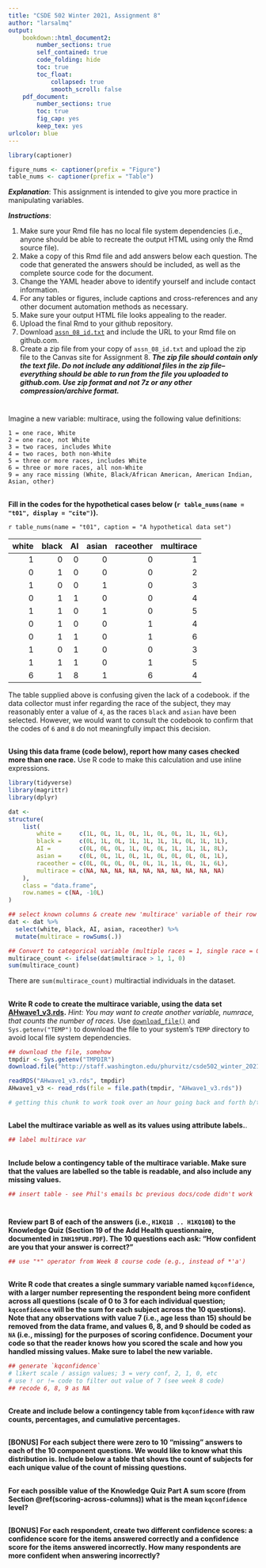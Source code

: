 ```yaml
---
title: "CSDE 502 Winter 2021, Assignment 8"
author: "larsalmq"
output: 
    bookdown::html_document2:
        number_sections: true
        self_contained: true
        code_folding: hide
        toc: true
        toc_float:
            collapsed: true
            smooth_scroll: false
    pdf_document:
        number_sections: true
        toc: true
        fig_cap: yes
        keep_tex: yes
urlcolor: blue 
---
```


```r
library(captioner)

figure_nums <- captioner(prefix = "Figure")
table_nums <- captioner(prefix = "Table")
```

___Explanation___:
This assignment is intended to give you more practice in manipulating variables. 

___Instructions___: 

1. Make sure your Rmd file has no local file system dependencies (i.e., anyone should be able to recreate the output HTML using only the Rmd source file).
1. Make a copy of this Rmd file and add answers below each question. The code that generated the answers should be included, as well as the complete source code for the document.
1. Change the YAML header above to identify yourself and include contact information.
1. For any tables or figures, include captions and cross-references and any other document automation methods as necessary.
1. Make sure your output HTML file looks appealing to the reader.
1. Upload the final Rmd to your github repository.
1. Download [`assn_08_id.txt`](http://staff.washington.edu/phurvitz/csde502_winter_2021/assignments/assn_08_id.txt) and include the URL to your Rmd file on github.com.
1. Create a zip file from your copy of `assn_08_id.txt` and upload the zip file to the Canvas site for Assignment 8. ___The zip file should contain only the text file. Do not include any additional files in the zip file--everything should be able to run from the file you uploaded to github.com. Use zip format and not 7z or any other compression/archive format.___


#
Imagine a new variable: multirace, using the following value definitions:

	1 = one race, White
	2 = one race, not White
	3 = two races, includes White
	4 = two races, both non-White
	5 = three or more races, includes White
	6 = three or more races, all non-White
	9 = any race missing (White, Black/African American, American Indian, Asian, other)


## 
__Fill in the codes for the hypothetical cases below (`r table_nums(name = "t01", display = "cite")`).__

`r table_nums(name = "t01", caption = "A hypothetical data set")`

| white| black| AI| asian| raceother|multirace |
|-----:|-----:|--:|-----:|---------:|---------:|
|     1|     0|  0|     0|         0|         1|
|     0|     1|  0|     0|         0|         2|
|     1|     0|  0|     1|         0|         3|
|     0|     1|  1|     0|         0|         4|
|     1|     1|  0|     1|         0|         5|
|     0|     1|  0|     0|         1|         4|
|     0|     1|  1|     0|         1|         6|
|     1|     0|  1|     0|         0|         3|
|     1|     1|  1|     0|         1|         5|
|     6|     1|  8|     1|         6|         4|	

The table supplied above is confusing given the lack of a codebook. if the data collector must infer regarding the race of the subject, they may reasonably enter a value of `4`, as the races `black` and `asian` have been selected. However, we would want to consult the codebook to confirm that the codes of `6` and `8` do not meaningfully impact this decision.

## 
__Using this data frame (code below), report how many cases checked more than one race.__ Use R code to make this calculation and use inline expressions.

```r
library(tidyverse)
library(magrittr)
library(dplyr)

dat <- 
structure(
    list(
        white =     c(1L, 0L, 1L, 0L, 1L, 0L, 0L, 1L, 1L, 6L),
        black =     c(0L, 1L, 0L, 1L, 1L, 1L, 1L, 0L, 1L, 1L), 
        AI =        c(0L, 0L, 0L, 1L, 0L, 0L, 1L, 1L, 1L, 8L), 
        asian =     c(0L, 0L, 1L, 0L, 1L, 0L, 0L, 0L, 0L, 1L), 
        raceother = c(0L, 0L, 0L, 0L, 0L, 1L, 1L, 0L, 1L, 6L), 
        multirace = c(NA, NA, NA, NA, NA, NA, NA, NA, NA, NA)
    ), 
    class = "data.frame", 
    row.names = c(NA, -10L)
)

## select known columns & create new 'multirace' variable of their row sums
dat <- dat %>% 
  select(white, black, AI, asian, raceother) %>% 
  mutate(multirace = rowSums(.))

## Convert to categorical variable (multiple races = 1, single race = 0)
multirace_count <- ifelse(dat$multirace > 1, 1, 0)
sum(multirace_count)
```
There are `sum(multirace_count)` multiractial individuals in the dataset.


##
__Write R code to create the multirace variable, using the data set [AHwave1_v3.rds](http://staff.washington.edu/phurvitz/csde502_winter_2021/data/AHwave1_v3.rds).__ _Hint: You may want to create another variable, numrace, that counts the number of races._ Use [`download_file()`](https://stat.ethz.ch/R-manual/R-devel/library/utils/html/download.file.html) and `Sys.getenv("TEMP")` to download the file to your system's `TEMP` directory to avoid local file system dependencies.

```r
## download the file, somehow
tmpdir <- Sys.getenv("TMPDIR")
download.file("http://staff.washington.edu/phurvitz/csde502_winter_2021/data/AHwave1_v3.rds", file = file.path(tmpdir), "AHwave1_v3.rds")

readRDS("AHwave1_v3.rds", tmpdir)
AHwave1_v3 <- read_rds(file = file.path(tmpdir, "AHwave1_v3.rds"))

# getting this chunk to work took over an hour going back and forth b/t R and lecture HTML code written for a PC
```


## 
__Label the multirace variable as well as its values using attribute labels.__.
```r
## label multirace var
```

## 
__Include below a contingency table of the multirace variable. Make sure that the values are labelled so the table is readable, and also include any missing values.__
```r
## insert table - see Phil's emails bc previous docs/code didn't work
```

# 
__Review part B of each of the answers (i.e., `H1KQ1B .. H1KQ10B`) to the Knowledge Quiz (Section 19 of the Add Health questionnaire, documented in `INH19PUB.PDF`). The 10 questions each ask: “How confident are you that your answer is correct?”__

```r
## use "*" operator from Week 8 course code (e.g., instead of *'a')
```

## 
__Write R code that creates a single summary variable named `kqconfidence`, with a larger number representing the respondent being more confident across all questions (scale of 0 to 3 for each individual question; `kqconfidence` will be the sum for each subject across the 10 questions). Note that any observations with value 7 (i.e., age less than 15) should be removed from the data frame, and values 6, 8, and 9 should be coded as `NA` (i.e., missing) for the purposes of scoring confidence. Document your code so that the reader knows how you scored the scale and how you handled missing values. Make sure to label the new variable.__

```r
## generate `kqconfidence`
# likert scale / assign values; 3 = very conf, 2, 1, 0, etc
# use ! or != code to filter out value of 7 (see week 8 code)
## recode 6, 8, 9 as NA
```

## 
__Create and include below a contingency table from `kqconfidence` with raw counts, percentages, and cumulative percentages.__

## 
__[BONUS] For each subject there were zero to 10 “missing” answers to each of the 10 component questions. We would like to know what this distribution is. Include below a table that shows the count of subjects for each unique value of the count of missing questions.__

## 
__For each possible value of the Knowledge Quiz Part A sum score (from Section \@ref(scoring-across-columns)) what is the mean `kqconfidence` level? __

## 
__[BONUS] For each respondent, create two different confidence scores: a confidence score for the items answered correctly and a confidence score for the items answered incorrectly. How many respondents are more confident when answering incorrectly?__
